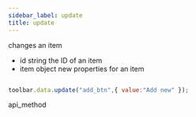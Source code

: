 ```yaml
---
sidebar_label: update
title: update
---
```



          


<Short>
changes an item


</Short>



- id         	string    	the ID of an item
- item			object	    new properties for an item





~~~js

toolbar.data.update("add_btn",{ value:"Add new" });

~~~
 api_method

<Descr>




</Descr>

